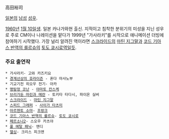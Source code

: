 高田裕司

[[일본]]의 [[남성]] [[성우]].

[[1960년]] [[1월 10일]]생. 일본 카나가와현 출신. 지적이고 침착한 분위기의 미성을 지닌 성우로 주로 CM이나 나레이션을 맡다가 1999년 "가사라키"를 시작으로 애니메이션 더빙에 참여하기 시작했다. 가장 널리 알려진 역이라면 [[스크라이드]]의 [[마틴 지그말]]과 [[코드 기아스 반역의 를르슈]]의 [[토도 쿄시로]]역일듯.

=== 주요 출연작 ===
 * 가사라키- 고와 카즈키요
 * [[경계선상의 호라이즌]] - 혼다 마사노부
 * 기교기전 히오우 전기- 아카
 * [[명탐정 코난]] - [[야마토 칸스케]]
 * [[브리가둔 마린과 메란]] - 토키타 타다시, 파이온 실버
 * [[스크라이드]] - [[마틴 지그말]]
 * [[스피드 그래퍼]] - [[사이가 타츠미]]
 * [[아르젠토 소마]]- [[프랑크]]
 * [[코드 기아스 반역의 를르슈]]- [[토도 쿄시로]]
 * [[페르소나2]]- 스오우 카츠야
 * [[풀 메탈 패닉]]- 앤디
 * [[헬싱]]- 크리스 피크맨

